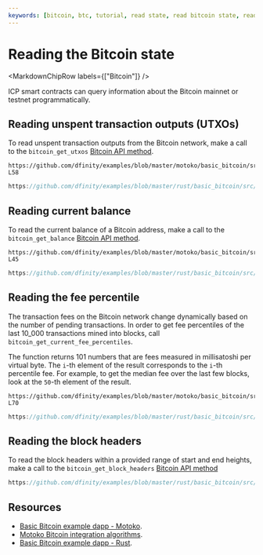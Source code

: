 ```yaml
---
keywords: [bitcoin, btc, tutorial, read state, read bitcoin state, read btc state, btc state, bitcoin state]
---
```



# Reading the Bitcoin state

<MarkdownChipRow labels={["Bitcoin"]} />

ICP smart contracts can query information about the Bitcoin mainnet or testnet programmatically.

## Reading unspent transaction outputs (UTXOs)

To read unspent transaction outputs from the Bitcoin network, make a call to the `bitcoin_get_utxos` [Bitcoin API method](/docs/build-on-btc/btc-api).

<AdornedTabs groupId="languages">
<TabItem value="motoko" label="Motoko" default>

```motoko no-repl reference
https://github.com/dfinity/examples/blob/master/motoko/basic_bitcoin/src/basic_bitcoin/src/BitcoinApi.mo#L47-L58
```

</TabItem>

<TabItem value="rust" label="Rust" default>

```rust reference
https://github.com/dfinity/examples/blob/master/rust/basic_bitcoin/src/service/get_utxos.rs
```

</TabItem>
</AdornedTabs>

## Reading current balance

To read the current balance of a Bitcoin address, make a call to the `bitcoin_get_balance` [Bitcoin API method](https://www.notion.so/dfinityorg/btc-api.mdx).

<AdornedTabs groupId="languages">
<TabItem value="motoko" label="Motoko" default>

```motoko no-repl reference
https://github.com/dfinity/examples/blob/master/motoko/basic_bitcoin/src/basic_bitcoin/src/BitcoinApi.mo#L34-L45
```

</TabItem>

<TabItem value="rust" label="Rust" default>

```rust reference
https://github.com/dfinity/examples/blob/master/rust/basic_bitcoin/src/service/get_balance.rs
```

</TabItem>
</AdornedTabs>

## Reading the fee percentile

The transaction fees on the Bitcoin network change dynamically based on the number of pending transactions. In order to get fee percentiles of the last 10_000 transactions mined into blocks, call `bitcoin_get_current_fee_percentiles`.

The function returns 101 numbers that are fees measured in millisatoshi per virtual byte. The `i`-th element of the result corresponds to the `i`-th percentile fee. For example, to get the median fee over the last few blocks, look at the `50`-th element of the result.

<AdornedTabs groupId="languages">
<TabItem value="motoko" label="Motoko" default>

```motoko no-repl reference
https://github.com/dfinity/examples/blob/master/motoko/basic_bitcoin/src/basic_bitcoin/src/BitcoinApi.mo#L60-L70
```

</TabItem>

<TabItem value="rust" label="Rust" default>

```rust reference
https://github.com/dfinity/examples/blob/master/rust/basic_bitcoin/src/service/get_current_fee_percentiles.rs
```

</TabItem>
</AdornedTabs>

## Reading the block headers

To read the block headers within a provided range of start and end heights, make a call to the `bitcoin_get_block_headers` [Bitcoin API method](https://www.notion.so/dfinityorg/btc-api.mdx)


```rust reference
https://github.com/dfinity/examples/blob/master/rust/basic_bitcoin/src/service/get_block_headers.rs
```

## Resources

- [Basic Bitcoin example dapp - Motoko](https://github.com/dfinity/examples/tree/master/motoko/basic_bitcoin).
- [Motoko Bitcoin integration algorithms](https://github.com/tgalal/motoko-bitcoin/tree/10cf7f2efbba9bb4d077013db1b990143f193844).
- [Basic Bitcoin example dapp - Rust](https://github.com/dfinity/examples/tree/master/rust/basic_bitcoin).